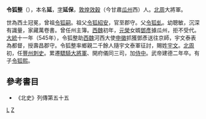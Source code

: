 {{Refimprove|time=2017-09-07T10:53:00+00:00}}
'''令狐整'''（{{bd|513年||573年||}}），本名'''延'''，[[表字|字]]'''延保'''，[[敦煌郡|敦煌]][[效穀縣|效穀]]（今甘肅[[瓜州縣|瓜州]]西）人。[[北周|北周]]大將軍。

世為西土冠冕，曾祖[[令狐嗣|令狐嗣]]。祖父[[令狐紹安|令狐紹安]]，官至郡守。父[[令狐虬|令狐虬]]。幼聰敏，沉深有識量，家藏萬卷書。曾任州主簿。[[西魏|西魏]]初年，[[元榮|元榮]]女婿[[鄧彥|鄧彥]]據瓜州，拒不受代。[[大统_(西魏)|大統]]十一年（545年），令狐整助[[西魏|西魏]]河西大使[[申徽|申徽]]抓獲鄧彥送往京師，宇文泰表為都督，授壽昌郡守。令狐整率鄉親二千餘人隨宇文泰軍征討，賜姓[[宇文|宇文]]。[[北周|北周]]初，任[[豐州_(西魏)|豐州]][[刺史|刺史]]。累遷[[驃騎大將軍|驃騎大將軍]]、開府儀同三司，加[[侍中|侍中]]。武帝建德二年卒。有子[[令狐熙|令狐熙]]。

==參考書目==
* 《北史》列傳第五十五

[[Category:南北朝軍事人物|L]]
[[Category:敦煌令狐氏|Z]]